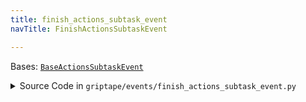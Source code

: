 ```yaml
---
title: finish_actions_subtask_event
navTitle: FinishActionsSubtaskEvent

---
```


<span id="griptape.events.finish_actions_subtask_event.FinishActionsSubtaskEvent"></span>

Bases:
 [`BaseActionsSubtaskEvent`](base_actions_subtask_event.mdx#griptape.events.base_actions_subtask_event.BaseActionsSubtaskEvent "BaseActionsSubtaskEvent (griptape.events.base_actions_subtask_event.BaseActionsSubtaskEvent)")

<details><summary>Source Code in <code>griptape&#47;events&#47;finish_actions_subtask_event.py</code></summary>

```python
@define
class FinishActionsSubtaskEvent(BaseActionsSubtaskEvent): ...
```

</details>
